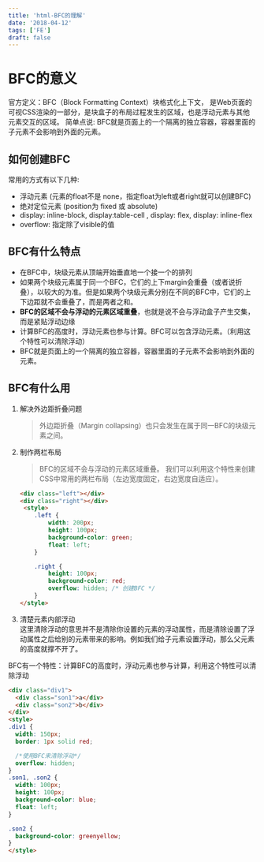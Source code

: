 ```yaml
---
title: 'html-BFC的理解'
date: '2018-04-12'
tags: ['FE']
draft: false
---
```


# BFC的意义

官方定义：BFC（Block Formatting Context）块格式化上下文， 是Web页面的可视CSS渲染的一部分，是块盒子的布局过程发生的区域，也是浮动元素与其他元素交互的区域。
简单点说: BFC就是页面上的一个隔离的独立容器，容器里面的子元素不会影响到外面的元素。

## 如何创建BFC

常用的方式有以下几种:

- 浮动元素 (元素的float不是 none，指定float为left或者right就可以创建BFC)
- 绝对定位元素 (position为 fixed 或 absolute)
- display: inline-block, display:table-cell , display: flex, display: inline-flex
- overflow: 指定除了visible的值

## BFC有什么特点

- 在BFC中，块级元素从顶端开始垂直地一个接一个的排列
- 如果两个块级元素属于同一个BFC，它们的上下margin会重叠（或者说折叠），以较大的为准。但是如果两个块级元素分别在不同的BFC中，它们的上下边距就不会重叠了，而是两者之和。
- **BFC的区域不会与浮动的元素区域重叠**，也就是说不会与浮动盒子产生交集，而是紧贴浮动边缘
- 计算BFC的高度时，浮动元素也参与计算。BFC可以包含浮动元素。（利用这个特性可以清除浮动）
- BFC就是页面上的一个隔离的独立容器，容器里面的子元素不会影响到外面的元素。

## BFC有什么用

1. 解决外边距折叠问题
   > 外边距折叠（Margin collapsing）也只会发生在属于同一BFC的块级元素之间。
2. 制作两栏布局
    > BFC的区域不会与浮动的元素区域重叠。
    我们可以利用这个特性来创建CSS中常用的两栏布局（左边宽度固定，右边宽度自适应）。

    ```html
    <div class="left"></div>
    <div class="right"></div>
     <style>
        .left {
            width: 200px;
            height: 100px;
            background-color: green;
            float: left;
        }

        .right {
            height: 100px;
            background-color: red;
            overflow: hidden; /* 创建BFC */
        }
    </style>
    ```

3. 清楚元素内部浮动  
这里清除浮动的意思并不是清除你设置的元素的浮动属性，而是清除设置了浮动属性之后给别的元素带来的影响。例如我们给子元素设置浮动，那么父元素的高度就撑不开了。

BFC有一个特性：计算BFC的高度时，浮动元素也参与计算，利用这个特性可以清除浮动

```html
<div class="div1">
  <div class="son1">a</div>
  <div class="son2">b</div>
</div>
<style>
.div1 {
  width: 150px;
  border: 1px solid red;

  /*使用BFC来清除浮动*/
  overflow: hidden;
}
.son1, .son2 {
  width: 100px;
  height: 100px;
  background-color: blue;
  float: left;
}

.son2 {
  background-color: greenyellow;
}
</style>
```
